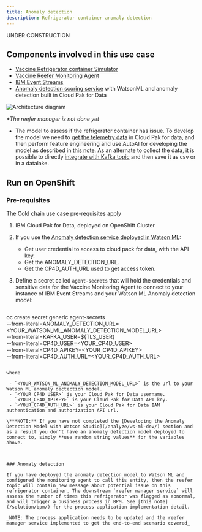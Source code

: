 ```yaml
---
title: Anomaly detection
description: Refrigerator container anomaly detection
--- 
```



UNDER CONSTRUCTION



## Components involved in this use case

* [Vaccine Refrigerator container Simulator](https://github.com/ibm-cloud-architecture/vaccine-reefer-simulator)
* [Vaccine Reefer Monitoring Agent](https://github.com/ibm-cloud-architecture/vaccine-monitoring-agent)
* [IBM Event Streams](https://ibm.github.io/event-streams/)
* [Anomaly detection scoring service](/analyze/ws-ml-dev/) with WatsonML and anomaly detection built in Cloud Pak for Data

![Architecture diagram](./images/cc-components.png)

*\*The reefer manager is not done yet*

* The model to assess if the refrigerator container has issue. To develop the model we need to [get the telemetry data](/solution/cp4d/) in Cloud Pak for data, and then perform feature engineering and use AutoAI for developing the model as described in [this note](/analyze/ws-ml-dev/). As an alternate to collect the data, it is possible to directly [integrate with Kafka topic](/solution/cp4d/eventStream/) and then save it as csv or in a datalake.


## Run on OpenShift

### Pre-requisites

The Cold chain use case pre-requisites apply

1. IBM Cloud Pak for Data, deployed on OpenShift Cluster



1. If you use the [Anomaly detection service deployed in Watson ML](/analyze/ws-ml-dev/):

   * Get user credential to access to cloud pack for data, with the API key.
   * Get the ANOMALY_DETECTION_URL.
   * Get the CP4D_AUTH_URL used to get access token.

1. Define a secret called `agent-secrets` that will hold the credentials and sensitive data for the Vaccine Monitoring Agent to connect to your instance of IBM Event Streams and your Watson ML Anomaly detection model:

   ```shell
  oc create secret generic agent-secrets \
  --from-literal=ANOMALY_DETECTION_URL=<YOUR_WATSON_ML_ANOMALY_DETECTION_MODEL_URL> \
  --from-literal=KAFKA_USER=${TLS_USER} \
  --from-literal=CP4D_USER=<YOUR_CP4D_USER> \
  --from-literal=CP4D_APIKEY=<YOUR_CP4D_APIKEY>  \
  --from-literal=CP4D_AUTH_URL=<YOUR_CP4D_AUTH_URL>
  ```

  where

   - `<YOUR_WATSON_ML_ANOMALY_DETECTION_MODEL_URL>` is the url to your Watson ML anomaly dectection model.
   - `<YOUR_CP4D_USER>` is your Cloud Pak for Data username.
   - `<YOUR_CP4D_APIKEY>` is your Cloud Pak for Data API key.
   - `<YOUR_CP4D_AUTH_URL>` is your Cloud Pak for Data IAM authentication and authorization API url.

  \***NOTE:** If you have not completed the [Developing the Anomaly Detection Model with Watson Studio](/analyze/ws-ml-dev/) section and as a result you don't have an anomaly detection model deployed to connect to, simply **use random string values** for the variables above.



### Anomaly detection

If you have deployed the anomaly detection model to Watson ML and configured the monitoring agent to call this entity, then the reefer topic will contain new message about potential issue on this refrigerator container. The downstream `reefer manager service` will assess the number of times this refrigerator was flagged as abnormal, and will trigger a business process in BPM. See [this note](/solution/bpm/) for the process application implementation detail.

_NOTE: The process application needs to be updated and the reefer manager service implemented to get the end-to-end scenario covered_